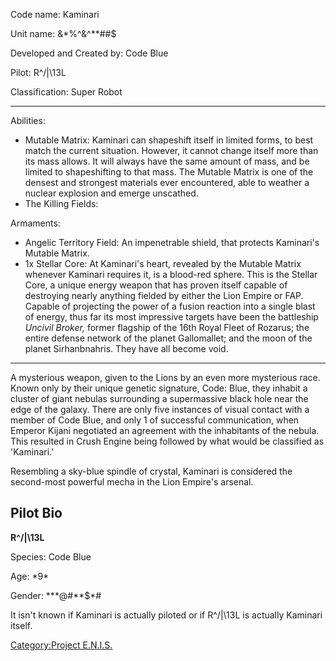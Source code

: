 Code name: Kaminari

Unit name: &*%^&^**##$

Developed and Created by: Code Blue

Pilot: R^/|\13L

Classification: Super Robot 
----
Abilities:
* Mutable Matrix: Kaminari can shapeshift itself in limited forms, to best match the current situation. However, it cannot change itself more than its mass allows. It will always have the same amount of mass, and be limited to shapeshifting to that mass. The Mutable Matrix is one of the densest and strongest materials ever encountered, able to weather a nuclear explosion and emerge unscathed.
*The Killing Fields: 
Armaments:
* Angelic Territory Field: An impenetrable shield, that protects Kaminari's Mutable Matrix. 
* 1x Stellar Core: At Kaminari's heart, revealed by the Mutable Matrix whenever Kaminari requires it, is a blood-red sphere. This is the Stellar Core, a unique energy weapon that has proven itself capable of destroying nearly anything fielded by either the Lion Empire or FAP. Capable of projecting the power of a fusion reaction into a single blast of energy, thus far its most impressive targets have been the battleship ''Uncivil Broker,'' former flagship of the 16th Royal Fleet of Rozarus; the entire defense network of the planet Gallomallet; and the moon of the planet Sirhanbnahris. They have all become void.
----
A mysterious weapon, given to the Lions by an even more mysterious race. Known only by their unique genetic signature, Code: Blue, they inhabit a cluster of giant nebulas surrounding a supermassive black hole near the edge of the galaxy. There are only five instances of visual contact with a member of Code Blue, and only 1 of successful communication, when Emperor Kijani negotiated an agreement with the inhabitants of the nebula. This resulted in Crush Engine being followed by what would be classified as 'Kaminari.'

Resembling a sky-blue spindle of crystal, Kaminari is considered the second-most powerful mecha in the Lion Empire's arsenal. 
==Pilot Bio==
''' R^/|\13L'''

Species: Code Blue

Age: *9*

Gender: ***@#**$*#

It isn't known if Kaminari is actually piloted or if R^/|\13L is actually Kaminari itself.
{{PENISMecha}}
[[Category:Project E.N.I.S.]]